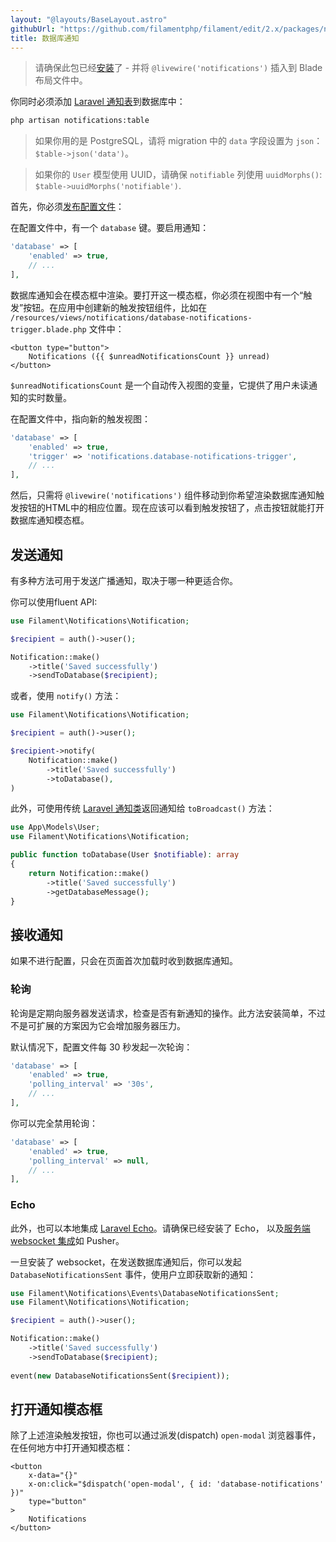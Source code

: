 ```yaml
---
layout: "@layouts/BaseLayout.astro"
githubUrl: "https://github.com/filamentphp/filament/edit/2.x/packages/notifications/docs/03-database-notifications.md"
title: 数据库通知
---
```


> 请确保此包已经[安装](installation)了 - 并将 `@livewire('notifications')` 插入到 Blade 布局文件中。

你同时必须添加 [Laravel 通知表](https://laravel.com/docs/notifications#database-prerequisites)到数据库中：

```bash
php artisan notifications:table
```

> 如果你用的是 PostgreSQL，请将 migration 中的 `data` 字段设置为 `json`：`$table->json('data')`。

> 如果你的 `User` 模型使用 UUID，请确保 `notifiable` 列使用 `uuidMorphs()`: `$table->uuidMorphs('notifiable')`.

首先，你必须[发布配置文件](installation#发布配置文件)：

在配置文件中，有一个 `database` 键。要启用通知：

```php
'database' => [
    'enabled' => true,
    // ...
],
```

数据库通知会在模态框中渲染。要打开这一模态框，你必须在视图中有一个“触发”按钮。在应用中创建新的触发按钮组件，比如在 `/resources/views/notifications/database-notifications-trigger.blade.php` 文件中：

```blade
<button type="button">
    Notifications ({{ $unreadNotificationsCount }} unread)
</button>
```

`$unreadNotificationsCount` 是一个自动传入视图的变量，它提供了用户未读通知的实时数量。

在配置文件中，指向新的触发视图：

```php
'database' => [
    'enabled' => true,
    'trigger' => 'notifications.database-notifications-trigger',
    // ...
],
```

然后，只需将 `@livewire('notifications')` 组件移动到你希望渲染数据库通知触发按钮的HTML中的相应位置。现在应该可以看到触发按钮了，点击按钮就能打开数据库通知模态框。

## 发送通知

有多种方法可用于发送广播通知，取决于哪一种更适合你。

你可以使用fluent API:

```php
use Filament\Notifications\Notification;

$recipient = auth()->user();

Notification::make()
    ->title('Saved successfully')
    ->sendToDatabase($recipient);
```

或者，使用 `notify()` 方法：

```php
use Filament\Notifications\Notification;

$recipient = auth()->user();

$recipient->notify(
    Notification::make()
        ->title('Saved successfully')
        ->toDatabase(),
)
```

此外，可使用传统 [Laravel 通知类](https://laravel.com/docs/notifications#generating-notifications)返回通知给 `toBroadcast()` 方法：

```php
use App\Models\User;
use Filament\Notifications\Notification;

public function toDatabase(User $notifiable): array
{
    return Notification::make()
        ->title('Saved successfully')
        ->getDatabaseMessage();
}
```

## 接收通知

如果不进行配置，只会在页面首次加载时收到数据库通知。

### 轮询

轮询是定期向服务器发送请求，检查是否有新通知的操作。此方法安装简单，不过不是可扩展的方案因为它会增加服务器压力。

默认情况下，配置文件每 30 秒发起一次轮询：

```php
'database' => [
    'enabled' => true,
    'polling_interval' => '30s',
    // ...
],
```

你可以完全禁用轮询：

```php
'database' => [
    'enabled' => true,
    'polling_interval' => null,
    // ...
],
```

### Echo

此外，也可以本地集成 [Laravel Echo](https://laravel.com/docs/broadcasting#client-side-installation)。请确保已经安装了 Echo， 以及[服务端 websocket 集成](https://laravel.com/docs/broadcasting#server-side-installation)如 Pusher。

一旦安装了 websocket，在发送数据库通知后，你可以发起 `DatabaseNotificationsSent` 事件，使用户立即获取新的通知：

```php
use Filament\Notifications\Events\DatabaseNotificationsSent;
use Filament\Notifications\Notification;

$recipient = auth()->user();

Notification::make()
    ->title('Saved successfully')
    ->sendToDatabase($recipient);
    
event(new DatabaseNotificationsSent($recipient));
```

## 打开通知模态框

除了上述渲染触发按钮，你也可以通过派发(dispatch) `open-modal` 浏览器事件，在任何地方中打开通知模态框：

```blade
<button
    x-data="{}"
    x-on:click="$dispatch('open-modal', { id: 'database-notifications' })"
    type="button"
>
    Notifications
</button>
```
